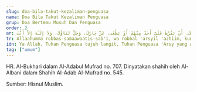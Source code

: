 ```yaml
---
slug: doa-bila-takut-kezaliman-penguasa
nama: Doa Bila Takut Kezaliman Penguasa
grup: Doa Bertemu Musuh Dan Penguasa
order: 2
ar: اَللَّهُمَّ رَبَّ السَّمَاوَاتِ السَّبْعِ، وَرَبَّ الْعَرْشِ الْعَظِيْمِ، كُنْ لِيْ جَارًا مِنْ فُلاَنٍ بْنِ فُلاَنٍ، وَأَحْزَابِهِ مِنْ خَلاَئِقِكَ، أَنْ يَفْرُطَ عَلَيَّ أَحَدٌ مِنْهُمْ أَوْ يَطْغَى، عَزَّ جَارُكَ، وَجَلَّ ثَنَاؤُكَ، وَلاَ إِلَـٰهَ إِلاَّ أَنْتَ
tr: Allaahumma robbas-samaawaatis-sab'i, wa robbal 'arsyil 'azhiim, kun lii jaaron min fulaanibni fulaan, wa ahzaabihi min kholaa-iqika, an yafrutho 'alayya ahadun minhum au yath-ghoo, 'azza jaaruka, wa jalla tsanaa-uka, wa laa ilaaha illa anta.
idn: Ya Allah, Tuhan Penguasa tujuh langit, Tuhan Penguasa 'Arsy yang agung. Jadilah Engkau pelindung bagiku dari Fulan bin Fulan, dan para kelompoknya dari makhlukMu. Jangan ada seorang pun dari mereka menyakitiku atau melampaui batas terhadapku. Sungguh kuat perlindunganMu, dan agunglah pujiMu. Tidak ada sesembahan yang berhak disembah kecuali Engkau.
tag: ["umum"]
---
```


HR. Al-Bukhari dalam Al-Adabul Mufrad no. 707. Dinyatakan shahih oleh Al-Albani dalam Shahih Al-Adab Al-Mufrad no. 545.

Sumber: Hisnul Muslim.
